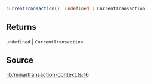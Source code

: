 ```ts
currentTransaction(): undefined | CurrentTransaction
```

## Returns

`undefined` \| `CurrentTransaction`

## Source

[lib/mina/transaction-context.ts:16](https://github.com/o1-labs/o1js/blob/fd7bd4b02f4f7cc1057cd423261d70c22275763a/src/lib/mina/transaction-context.ts#L16)
